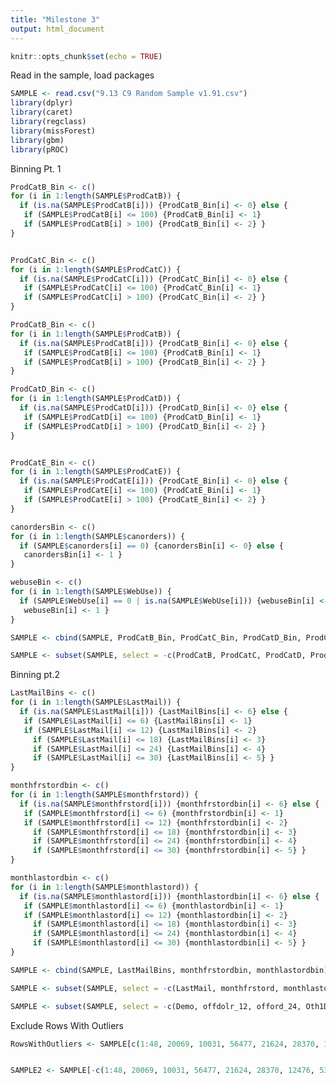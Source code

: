 ```yaml
---
title: "Milestone 3"
output: html_document
---
```


```r
knitr::opts_chunk$set(echo = TRUE)
```


Read in the sample, load packages
```r
SAMPLE <- read.csv("9.13 C9 Random Sample v1.91.csv")
library(dplyr)
library(caret)
library(regclass)
library(missForest)
library(gbm)
library(pROC)
```


Binning Pt. 1
```r


ProdCatB_Bin <- c()
for (i in 1:length(SAMPLE$ProdCatB)) {
  if (is.na(SAMPLE$ProdCatB[i])) {ProdCatB_Bin[i] <- 0} else {
   if (SAMPLE$ProdCatB[i] <= 100) {ProdCatB_Bin[i] <- 1}
   if (SAMPLE$ProdCatB[i] > 100) {ProdCatB_Bin[i] <- 2} }
}


ProdCatC_Bin <- c()
for (i in 1:length(SAMPLE$ProdCatC)) {
  if (is.na(SAMPLE$ProdCatC[i])) {ProdCatC_Bin[i] <- 0} else {
   if (SAMPLE$ProdCatC[i] <= 100) {ProdCatC_Bin[i] <- 1}
   if (SAMPLE$ProdCatC[i] > 100) {ProdCatC_Bin[i] <- 2} }
}

ProdCatB_Bin <- c()
for (i in 1:length(SAMPLE$ProdCatB)) {
  if (is.na(SAMPLE$ProdCatB[i])) {ProdCatB_Bin[i] <- 0} else {
   if (SAMPLE$ProdCatB[i] <= 100) {ProdCatB_Bin[i] <- 1}
   if (SAMPLE$ProdCatB[i] > 100) {ProdCatB_Bin[i] <- 2} }
}

ProdCatD_Bin <- c()
for (i in 1:length(SAMPLE$ProdCatD)) {
  if (is.na(SAMPLE$ProdCatD[i])) {ProdCatD_Bin[i] <- 0} else {
   if (SAMPLE$ProdCatD[i] <= 100) {ProdCatD_Bin[i] <- 1}
   if (SAMPLE$ProdCatD[i] > 100) {ProdCatD_Bin[i] <- 2} }
}


ProdCatE_Bin <- c()
for (i in 1:length(SAMPLE$ProdCatE)) {
  if (is.na(SAMPLE$ProdCatE[i])) {ProdCatE_Bin[i] <- 0} else {
   if (SAMPLE$ProdCatE[i] <= 100) {ProdCatE_Bin[i] <- 1}
   if (SAMPLE$ProdCatE[i] > 100) {ProdCatE_Bin[i] <- 2} }
}

canordersBin <- c()
for (i in 1:length(SAMPLE$canorders)) {
  if (SAMPLE$canorders[i] == 0) {canordersBin[i] <- 0} else {
   canordersBin[i] <- 1 }
}

webuseBin <- c()
for (i in 1:length(SAMPLE$WebUse)) {
  if (SAMPLE$WebUse[i] == 0 | is.na(SAMPLE$WebUse[i])) {webuseBin[i] <- 0} else {
   webuseBin[i] <- 1 }
}

SAMPLE <- cbind(SAMPLE, ProdCatB_Bin, ProdCatC_Bin, ProdCatD_Bin, ProdCatE_Bin, canordersBin, webuseBin)

SAMPLE <- subset(SAMPLE, select = -c(ProdCatB, ProdCatC, ProdCatD, ProdCatE, WebUse, canorders) )
```


Binning pt.2
```r
LastMailBins <- c()
for (i in 1:length(SAMPLE$LastMail)) {
  if (is.na(SAMPLE$LastMail[i])) {LastMailBins[i] <- 6} else {
   if (SAMPLE$LastMail[i] <= 6) {LastMailBins[i] <- 1}
   if (SAMPLE$LastMail[i] <= 12) {LastMailBins[i] <- 2}
     if (SAMPLE$LastMail[i] <= 18) {LastMailBins[i] <- 3} 
     if (SAMPLE$LastMail[i] <= 24) {LastMailBins[i] <- 4} 
     if (SAMPLE$LastMail[i] <= 30) {LastMailBins[i] <- 5} }
}

monthfrstordbin <- c()
for (i in 1:length(SAMPLE$monthfrstord)) {
  if (is.na(SAMPLE$monthfrstord[i])) {monthfrstordbin[i] <- 6} else {
   if (SAMPLE$monthfrstord[i] <= 6) {monthfrstordbin[i] <- 1}
   if (SAMPLE$monthfrstord[i] <= 12) {monthfrstordbin[i] <- 2}
     if (SAMPLE$monthfrstord[i] <= 18) {monthfrstordbin[i] <- 3} 
     if (SAMPLE$monthfrstord[i] <= 24) {monthfrstordbin[i] <- 4} 
     if (SAMPLE$monthfrstord[i] <= 30) {monthfrstordbin[i] <- 5} }
}

monthlastordbin <- c()
for (i in 1:length(SAMPLE$monthlastord)) {
  if (is.na(SAMPLE$monthlastord[i])) {monthlastordbin[i] <- 6} else {
   if (SAMPLE$monthlastord[i] <= 6) {monthlastordbin[i] <- 1}
   if (SAMPLE$monthlastord[i] <= 12) {monthlastordbin[i] <- 2}
     if (SAMPLE$monthlastord[i] <= 18) {monthlastordbin[i] <- 3} 
     if (SAMPLE$monthlastord[i] <= 24) {monthlastordbin[i] <- 4} 
     if (SAMPLE$monthlastord[i] <= 30) {monthlastordbin[i] <- 5} }
}

SAMPLE <- cbind(SAMPLE, LastMailBins, monthfrstordbin, monthlastordbin)

SAMPLE <- subset(SAMPLE, select = -c(LastMail, monthfrstord, monthlastord) )

SAMPLE <- subset(SAMPLE, select = -c(Demo, offdolr_12, offord_24, Oth1Dolr, Oth2Dolr, Oth3Dolr, Oth4Dolr, PurcPower, TotPurch, webdolr) )
```


Exclude Rows With Outliers
```r
RowsWithOutliers <- SAMPLE[c(1:48, 20069, 10031, 56477, 21624, 28370, 12476, 53592, 76806, 63697, 93039, 92680, 44048, 41182),]


SAMPLE2 <- SAMPLE[-c(1:48, 20069, 10031, 56477, 21624, 28370, 12476, 53592, 76806, 63697, 93039, 92680, 44048, 41182),]
```
